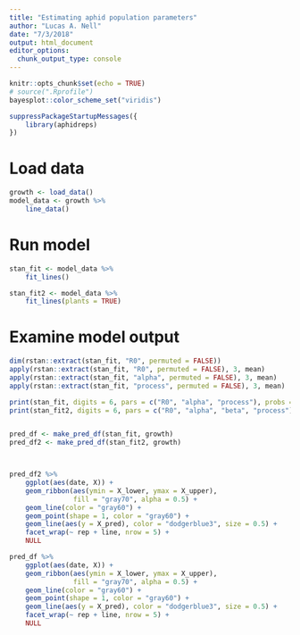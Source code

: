 ```yaml
---
title: "Estimating aphid population parameters"
author: "Lucas A. Nell"
date: "7/3/2018"
output: html_document
editor_options: 
  chunk_output_type: console
---
```


```r
knitr::opts_chunk$set(echo = TRUE)
# source(".Rprofile")
bayesplot::color_scheme_set("viridis")
```

```r
suppressPackageStartupMessages({
    library(aphidreps)
})
```

# Load data

```r
growth <- load_data()
model_data <- growth %>% 
    line_data()
```


# Run model

```r
stan_fit <- model_data %>% 
    fit_lines()
```


```r
stan_fit2 <- model_data %>% 
    fit_lines(plants = TRUE)
```


# Examine model output

```r
dim(rstan::extract(stan_fit, "R0", permuted = FALSE))
apply(rstan::extract(stan_fit, "R0", permuted = FALSE), 3, mean)
apply(rstan::extract(stan_fit, "alpha", permuted = FALSE), 3, mean)
apply(rstan::extract(stan_fit, "process", permuted = FALSE), 3, mean)

print(stan_fit, digits = 6, pars = c("R0", "alpha", "process"), probs = c())
print(stan_fit2, digits = 6, pars = c("R0", "alpha", "beta", "process"), probs = c())


pred_df <- make_pred_df(stan_fit, growth)
pred_df2 <- make_pred_df(stan_fit2, growth)



pred_df2 %>% 
    ggplot(aes(date, X)) +
    geom_ribbon(aes(ymin = X_lower, ymax = X_upper),
                fill = "gray70", alpha = 0.5) +
    geom_line(color = "gray60") +
    geom_point(shape = 1, color = "gray60") +
    geom_line(aes(y = X_pred), color = "dodgerblue3", size = 0.5) +
    facet_wrap(~ rep + line, nrow = 5) +
    NULL

pred_df %>% 
    ggplot(aes(date, X)) +
    geom_ribbon(aes(ymin = X_lower, ymax = X_upper),
                fill = "gray70", alpha = 0.5) +
    geom_line(color = "gray60") +
    geom_point(shape = 1, color = "gray60") +
    geom_line(aes(y = X_pred), color = "dodgerblue3", size = 0.5) +
    facet_wrap(~ rep + line, nrow = 5) +
    NULL



```


